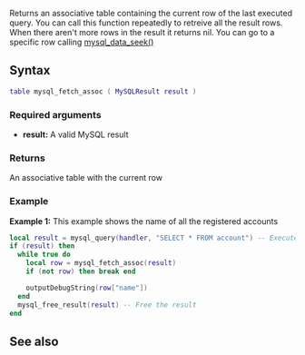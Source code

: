<pageclass class="#AA7592" subcaption="MTA-MySQL Module"></pageclass>

{{ModuleFunction|MTA-MySQL}}
Returns an associative table containing the current row of the last executed query. You can call this function repeatedly to retreive all the result rows. When there aren't more rows in the result it returns nil. You can go to a specific row calling [[/Modules/MTA-MySQL/mysql_data_seek.md|mysql_data_seek()]]

==Syntax==
<syntaxhighlight lang="lua">
table mysql_fetch_assoc ( MySQLResult result )
</syntaxhighlight>
===Required arguments===
* '''result:''' A valid MySQL result

===Returns===
An associative table with the current row

===Example===
'''Example 1:''' This example shows the name of all the registered accounts
<syntaxhighlight lang="lua">
local result = mysql_query(handler, "SELECT * FROM account") -- Execute the query
if (result) then
  while true do
    local row = mysql_fetch_assoc(result)
    if (not row) then break end

    outputDebugString(row["name"])
  end
  mysql_free_result(result) -- Free the result
end
</syntaxhighlight>

==See also==
{{Modules/MTA-MySQL/Result_functions}}